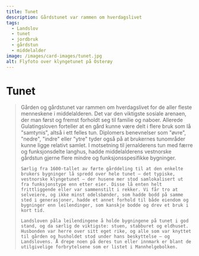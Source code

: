 ```yaml
---
title: Tunet
description: Gårdstunet var rammen om hverdagslivet
tags:
  - Landslov
  - tunet
  - jordbruk
  - gårdstun
  - middelalder
image: /images/card-images/tunet.jpg
alt: Flyfoto over klyngetunet på Osterøy
---
```



# Tunet

<Blockquote
    quote='«Nå hvis noen drar fra en gård, skal det stå igjen tre dører, selv om det ikke var noen der da han kom dit. Det er stuedør, stabbursdør og eldhusdør.»'
    footer='Landsleiebolken, kapittel 9' />


<Container stil="initial side">
    Gården og gårdstunet var rammen om hverdagslivet for de aller fleste menneskene i middelalderen. Det var den viktigste sosiale arenaen, der man først og fremst forholdt seg til familie og naboer. Allerede Gulatingsloven forteller at en gård kunne være delt i flere bruk som lå "samtynis", altså i ett felles tun. Diplomers benevnelser som "øvre", "nedre", "indre" eller "ytre" tyder også på at brukernes tunområder kunne ligge relativt samlet. I motsetning til jernalderens tun med færre og funksjonsdelte langhus, hadde middelalderens vestnorske gårdstun gjerne flere mindre og funksjonsspesifikke bygninger. 
    
    Særlig fra 1600-tallet av førte gårddeling til at den enkelte brukers bygninger lå spredd over hele tunet – det typiske, vestnorske klyngetunet – der husene mer stod samlokalisert ut fra funksjonstype enn etter eier. Disse lå enten helt frittliggende eller var sammenstilt i rekker. Vi får tro at selveiere, og ikke minst odelsbønder, som hadde bodd på samme sted i generasjoner, hadde et annet forhold til både eiendom og bygninger enn leilendinger, som kanskje bodde og drev et bruk i kort tid. 
    
    Landsloven påla leilendingene å holde bygningene på tunet i god stand, og da særlig de viktigste: stuen, stabburet og eldhuset. Husbonden var herre over sitt eget rike, og alle som var knyttet til gården og husholdet stod under hans beskyttelse – og Landslovens. Å drepe noen på deres tun eller innmark er blant de utilgivelige forbrytelsene som er listet i Mannhelgebolken.
</Container>

<Figure
    image="/images/landsleiebolken/Bilde8.jpg"
    title="Rekonstruksjonstegning av et 1800-talls tun i Vik i Sogn (tegning av Arne Berg)."
    alt="Rekonstruksjonstegning av et 1800-talls tun i Vik i Sogn (tegning av Arne Berg)."
>

</Figure>


